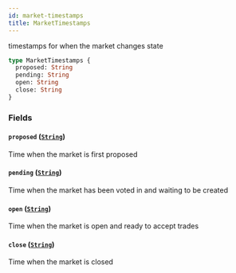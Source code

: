 ```yaml
---
id: market-timestamps
title: MarketTimestamps
---
```


timestamps for when the market changes state

```graphql
type MarketTimestamps {
  proposed: String
  pending: String
  open: String
  close: String
}
```

### Fields

#### `proposed` ([`String`](/docs/graphql/scalars/string))

Time when the market is first proposed

#### `pending` ([`String`](/docs/graphql/scalars/string))

Time when the market has been voted in and waiting to be created

#### `open` ([`String`](/docs/graphql/scalars/string))

Time when the market is open and ready to accept trades

#### `close` ([`String`](/docs/graphql/scalars/string))

Time when the market is closed
